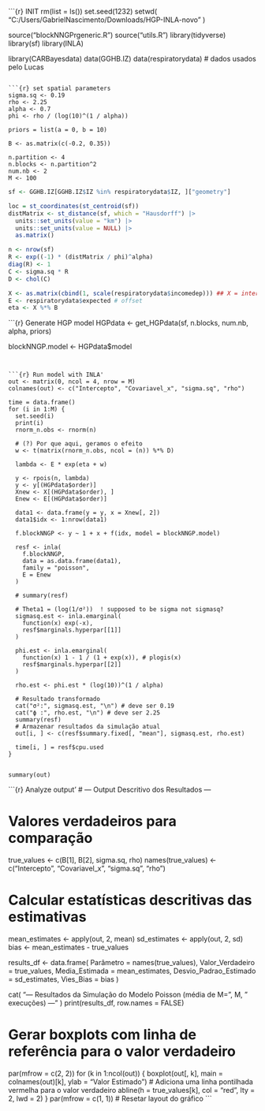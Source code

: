 ```{r} INIT
rm(list = ls())
set.seed(1232)
setwd(
  "C:/Users/GabrielNascimento/Downloads/HGP-INLA-novo"
)

source("blockNNGPrgeneric.R")
source("utils.R")
library(tidyverse)
library(sf)
library(INLA)

library(CARBayesdata)
data(GGHB.IZ)
data(respiratorydata) # dados usados pelo Lucas
```

```{r} set spatial parameters
sigma.sq <- 0.19
rho <- 2.25
alpha <- 0.7
phi <- rho / (log(10)^(1 / alpha))

priors = list(a = 0, b = 10)

B <- as.matrix(c(-0.2, 0.35))

n.partition <- 4
n.blocks <- n.partition^2
num.nb <- 2
M <- 100

```

```r
sf <- GGHB.IZ[GGHB.IZ$IZ %in% respiratorydata$IZ, ]["geometry"]

loc = st_coordinates(st_centroid(sf))
distMatrix <- st_distance(sf, which = "Hausdorff") |>
  units::set_units(value = "km") |>
  units::set_units(value = NULL) |>
  as.matrix()

n <- nrow(sf)
R <- exp((-1) * (distMatrix / phi)^alpha)
diag(R) <- 1
C <- sigma.sq * R
D <- chol(C)

X <- as.matrix(cbind(1, scale(respiratorydata$incomedep))) ## X = intercept + covariate
E <- respiratorydata$expected # offset
eta <- X %*% B
```


```{r} Generate HGP model
HGPdata <- get_HGPdata(sf, n.blocks, num.nb, alpha, priors)

blockNNGP.model <- HGPdata$model
```


```{r} Run model with INLA'
out <- matrix(0, ncol = 4, nrow = M)
colnames(out) <- c("Intercepto", "Covariavel_x", "sigma.sq", "rho")

time = data.frame()
for (i in 1:M) {
  set.seed(i)
  print(i)
  rnorm_n.obs <- rnorm(n)

  # (?) Por que aqui, geramos o efeito
  w <- t(matrix(rnorm_n.obs, ncol = (n)) %*% D)

  lambda <- E * exp(eta + w)

  y <- rpois(n, lambda)
  y <- y[(HGPdata$order)]
  Xnew <- X[(HGPdata$order), ]
  Enew <- E[(HGPdata$order)]

  data1 <- data.frame(y = y, x = Xnew[, 2])
  data1$idx <- 1:nrow(data1)

  f.blockNNGP <- y ~ 1 + x + f(idx, model = blockNNGP.model)

  resf <- inla(
    f.blockNNGP,
    data = as.data.frame(data1),
    family = "poisson",
    E = Enew
  )

  # summary(resf)

  # Theta1 = (log(1/σ²))  ! supposed to be sigma not sigmasq?
  sigmasq.est <- inla.emarginal(
    function(x) exp(-x),
    resf$marginals.hyperpar[[1]]
  )

  phi.est <- inla.emarginal(
    function(x) 1 - 1 / (1 + exp(x)), # plogis(x)
    resf$marginals.hyperpar[[2]]
  )

  rho.est <- phi.est * (log(10))^(1 / alpha)

  # Resultado transformado
  cat("σ²:", sigmasq.est, "\n") # deve ser 0.19
  cat("ϕ :", rho.est, "\n") # deve ser 2.25
  summary(resf)
  # Armazenar resultados da simulação atual
  out[i, ] <- c(resf$summary.fixed[, "mean"], sigmasq.est, rho.est)

  time[i, ] = resf$cpu.used
}


summary(out)
```


```{r} Analyze output'
# --- Output Descritivo dos Resultados ---

# Valores verdadeiros para comparação
true_values <- c(B[1], B[2], sigma.sq, rho)
names(true_values) <- c("Intercepto", "Covariavel_x", "sigma.sq", "rho")

# Calcular estatísticas descritivas das estimativas
mean_estimates <- apply(out, 2, mean)
sd_estimates <- apply(out, 2, sd)
bias <- mean_estimates - true_values

results_df <- data.frame(
  Parâmetro = names(true_values),
  Valor_Verdadeiro = true_values,
  Media_Estimada = mean_estimates,
  Desvio_Padrao_Estimado = sd_estimates,
  Vies_Bias = bias
)

cat(
  "--- Resultados da Simulação do Modelo Poisson (média de M=",
  M,
  " execuções) ---\n\n"
)
print(results_df, row.names = FALSE)


# Gerar boxplots com linha de referência para o valor verdadeiro
par(mfrow = c(2, 2))
for (k in 1:ncol(out)) {
  boxplot(out[, k], main = colnames(out)[k], ylab = "Valor Estimado")
  # Adiciona uma linha pontilhada vermelha para o valor verdadeiro
  abline(h = true_values[k], col = "red", lty = 2, lwd = 2)
}
par(mfrow = c(1, 1)) # Resetar layout do gráfico
```

